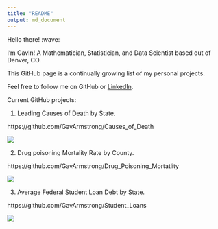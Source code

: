 ```yaml
---
title: "README"
output: md_document
---
```


Hello there! :wave:

I'm Gavin! A Mathematician, Statistician, and Data Scientist based out of Denver, CO.

This GitHub page is a continually growing list of my personal projects.

Feel free to follow me on GitHub or <a href="https://www.linkedin.com/in/gavin-armstrong-10/">LinkedIn</a>.

Current GitHub projects:

1. Leading Causes of Death by State.

https://github.com/GavArmstrong/Causes_of_Death

<img src="A.png"/>

2. Drug poisoning Mortality Rate by County.

https://github.com/GavArmstrong/Drug_Poisoning_Mortatlity

<img src="B.gif"/>

3. Average Federal Student Loan Debt by State.

https://github.com/GavArmstrong/Student_Loans

<img src="C.png"/>